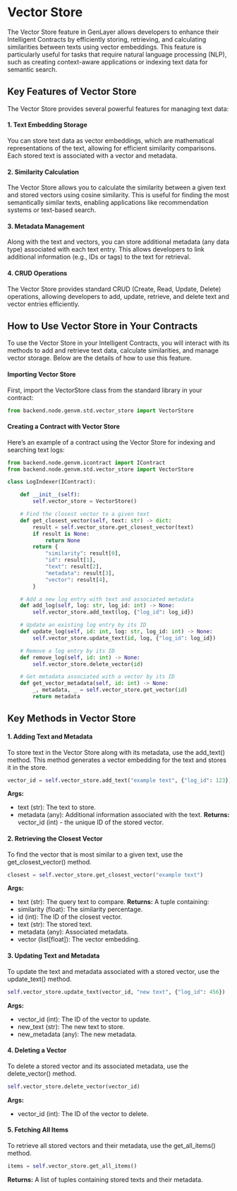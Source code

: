 # Vector Store
The Vector Store feature in GenLayer allows developers to enhance their Intelligent Contracts by efficiently storing, retrieving, and calculating similarities between texts using vector embeddings. This feature is particularly useful for tasks that require natural language processing (NLP), such as creating context-aware applications or indexing text data for semantic search.

## Key Features of Vector Store
The Vector Store provides several powerful features for managing text data:

#### 1. Text Embedding Storage
You can store text data as vector embeddings, which are mathematical representations of the text, allowing for efficient similarity comparisons. Each stored text is associated with a vector and metadata.

#### 2. Similarity Calculation
The Vector Store allows you to calculate the similarity between a given text and stored vectors using cosine similarity. This is useful for finding the most semantically similar texts, enabling applications like recommendation systems or text-based search.

#### 3. Metadata Management
Along with the text and vectors, you can store additional metadata (any data type) associated with each text entry. This allows developers to link additional information (e.g., IDs or tags) to the text for retrieval.

#### 4. CRUD Operations
The Vector Store provides standard CRUD (Create, Read, Update, Delete) operations, allowing developers to add, update, retrieve, and delete text and vector entries efficiently.

## How to Use Vector Store in Your Contracts
To use the Vector Store in your Intelligent Contracts, you will interact with its methods to add and retrieve text data, calculate similarities, and manage vector storage. Below are the details of how to use this feature.

#### Importing Vector Store
First, import the VectorStore class from the standard library in your contract:

```python filename="llmErc20" copy
from backend.node.genvm.std.vector_store import VectorStore
```

#### Creating a Contract with Vector Store
Here’s an example of a contract using the Vector Store for indexing and searching text logs:

```python filename="llmErc20" copy
from backend.node.genvm.icontract import IContract
from backend.node.genvm.std.vector_store import VectorStore

class LogIndexer(IContract):

    def __init__(self):
        self.vector_store = VectorStore()

    # Find the closest vector to a given text
    def get_closest_vector(self, text: str) -> dict:
        result = self.vector_store.get_closest_vector(text)
        if result is None:
            return None
        return {
            "similarity": result[0],
            "id": result[1],
            "text": result[2],
            "metadata": result[3],
            "vector": result[4],
        }

    # Add a new log entry with text and associated metadata
    def add_log(self, log: str, log_id: int) -> None:
        self.vector_store.add_text(log, {"log_id": log_id})

    # Update an existing log entry by its ID
    def update_log(self, id: int, log: str, log_id: int) -> None:
        self.vector_store.update_text(id, log, {"log_id": log_id})

    # Remove a log entry by its ID
    def remove_log(self, id: int) -> None:
        self.vector_store.delete_vector(id)

    # Get metadata associated with a vector by its ID
    def get_vector_metadata(self, id: int) -> None:
        _, metadata, _ = self.vector_store.get_vector(id)
        return metadata
```
## Key Methods in Vector Store
#### 1. Adding Text and Metadata
To store text in the Vector Store along with its metadata, use the add_text() method. This method generates a vector embedding for the text and stores it in the store.

```python filename="llmErc20" copy
vector_id = self.vector_store.add_text("example text", {"log_id": 123})
```
**Args:**
- text (str): The text to store.
- metadata (any): Additional information associated with the text.
**Returns:** vector_id (int) - the unique ID of the stored vector.


#### 2. Retrieving the Closest Vector
To find the vector that is most similar to a given text, use the get_closest_vector() method.

```python filename="llmErc20" copy
closest = self.vector_store.get_closest_vector("example text")
```
**Args:**
- text (str): The query text to compare.
**Returns:** A tuple containing:
- similarity (float): The similarity percentage.
- id (int): The ID of the closest vector.
- text (str): The stored text.
- metadata (any): Associated metadata.
- vector (list[float]): The vector embedding.


#### 3. Updating Text and Metadata
To update the text and metadata associated with a stored vector, use the update_text() method.

```python filename="llmErc20" copy
self.vector_store.update_text(vector_id, "new text", {"log_id": 456})
```
**Args:**
- vector_id (int): The ID of the vector to update.
- new_text (str): The new text to store.
- new_metadata (any): The new metadata.


#### 4. Deleting a Vector
To delete a stored vector and its associated metadata, use the delete_vector() method.

```python filename="llmErc20" copy
self.vector_store.delete_vector(vector_id)
```
**Args:**
- vector_id (int): The ID of the vector to delete.


#### 5. Fetching All Items
To retrieve all stored vectors and their metadata, use the get_all_items() method.

```python filename="llmErc20" copy
items = self.vector_store.get_all_items()
```
**Returns:** A list of tuples containing stored texts and their metadata.